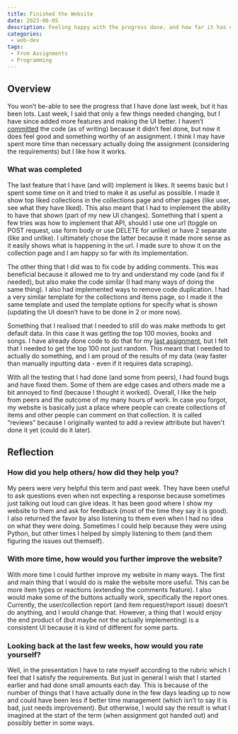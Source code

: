 ```yaml
---
title: Finished the Website
date: 2023-06-05
description: Feeling happy with the progress done, and how far it has come.
categories:
 - web-dev
tags:
 - From Assignments
 - Programming
---
```


## Overview

You won’t be-able to see the progress that I have done last week, but it has been lots. Last week, I said that only a few things needed changing, but I have since added more features and making the UI better. I haven’t [committed](https://github.com/Michael-Schoo/Reviews) the code (as of writing) because it didn’t feel done, but now it does feel good and something worthy of an assignment. I think I may have spent more time than necessary actually doing the assignment (considering the requirements) but I like how it works.

### What was completed

The last feature that I have (and will) implement is likes. It seems basic but I spent some time on it and tried to make it as useful as possible. I made it show top liked collections in the collections page and other pages (like user, see what they have liked). This also meant that I had to implement the ability to have that shown (part of my new UI changes). Something that I spent a few tries was how to implement that API, should I use one url (toggle on POST request, use form body or use DELETE for unlike) or have 2 separate (like and unlike). I ultimately chose the latter because it made more sense as it easily shows what is happening in the url. I made sure to show it on the collection page and I am happy so far with its implementation.

The other thing that I did was to fix code by adding comments. This was beneficial because it allowed me to try and understand my code (and fix if needed), but also make the code similar (I had many ways of doing the same thing). I also had implemented ways to remove code duplication. I had a very similar template for the collections and items page, so I made it the same template and used the template options for specify what is shown (updating the UI doesn’t have to be done in 2 or more now).

Something that I realised that I needed to still do was make methods to get default data. In this case it was getting the top 100 movies, books and songs. I have already done code to do that for my [last assignment](https://github.com/Michael-Schoo/Simple-Database-Design/tree/main/populate_db), but I felt that I needed to get the top 100 not just random. This meant that I needed to actually do something, and I am proud of the results of my data (way faster than manually inputting data - even if it requires data scraping).

With all the testing that I had done (and some from peers), I had found bugs and have fixed them. Some of them are edge cases and others made me a bit annoyed to find (because I thought it worked). Overall, I like the help from peers and the outcome of my many hours of work. In case you forgot, my website is basically just a place where people can create collections of items and other people can comment on that collection. It is called “reviews” because I originally wanted to add a review attribute but haven't done it yet (could do it later).

## Reflection

### How did you help others/ how did they help you?

My peers were very helpful this term and past week. They have been useful to ask questions even when not expecting a response because sometimes just talking out loud can give ideas. It has been good where I show my website to them and ask for feedback (most of the time they say it is good). I also returned the favor by also listening to them even when I had no idea on what they were doing. Sometimes I could help because they were using Python, but other times I helped by simply listening to them (and them figuring the issues out themself).

### With more time, how would you further improve the website?

With more time I could further improve my website in many ways. The first and main thing that I would do is make the website more useful. This can be more item types or reactions (extending the comments feature). I also would make some of the buttons actually work, specifically the report ones. Currently, the user/collection report (and item request/report issue) doesn’t do anything, and I would change that. However, a thing that I would enjoy the end product of (but maybe not the actually implementing) is a consistent UI because it is kind of different for some parts.

### Looking back at the last few weeks, how would you rate yourself?

Well, in the presentation I have to rate myself according to the rubric which I feel that I satisfy the requirements. But just in general I wish that I started earlier and had done small amounts each day. This is because of the number of things that I have actually done in the few days leading up to now and could have been less if better time management (which isn’t to say it is bad, just needs improvement). But otherwise, I would say the result is what I imagined at the start of the term (when assignment got handed out) and possibly better in some ways.
